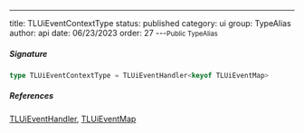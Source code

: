 ---
title: TLUiEventContextType
status: published
category: ui
group: TypeAlias
author: api
date: 06/23/2023
order: 27
---<Small>Public TypeAlias</Small>




##### Signature


```ts
type TLUiEventContextType = TLUiEventHandler<keyof TLUiEventMap>
```

##### References

[TLUiEventHandler](/gen/ui/TLUiEventHandler-type), [TLUiEventMap](/gen/ui/~TLUiEventMap-interface)

